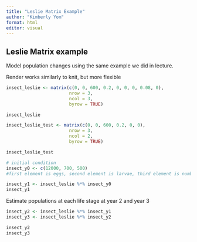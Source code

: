 ```yaml
---
title: "Leslie Matrix Example"
author: "Kimberly Yom"
format: html
editor: visual
---
```


## Leslie Matrix example

Model population changes using the same example we did in lecture.

Render works similarly to knit, but more flexible

```r
insect_leslie <- matrix(c(0, 0, 600, 0.2, 0, 0, 0, 0.08, 0), 
                        nrow = 3, 
                        ncol = 3, 
                        byrow = TRUE)

insect_leslie
```

```r
insect_leslie_test <- matrix(c(0, 0, 600, 0.2, 0, 0), 
                        nrow = 3, 
                        ncol = 2, 
                        byrow = TRUE)

insect_leslie_test
```

```r
# initial condition
insect_y0 <- c(12000, 700, 500)
#first element is eggs, second element is larvae, third element is number of larvae that become reproducing females

```

```r
insect_y1 <- insect_leslie %*% insect_y0
insect_y1
```

Estimate populations at each life stage at year 2 and year 3
```r
insect_y2 <- insect_leslie %*% insect_y1
insect_y3 <- insect_leslie %*% insect_y2

insect_y2
insect_y3
```


